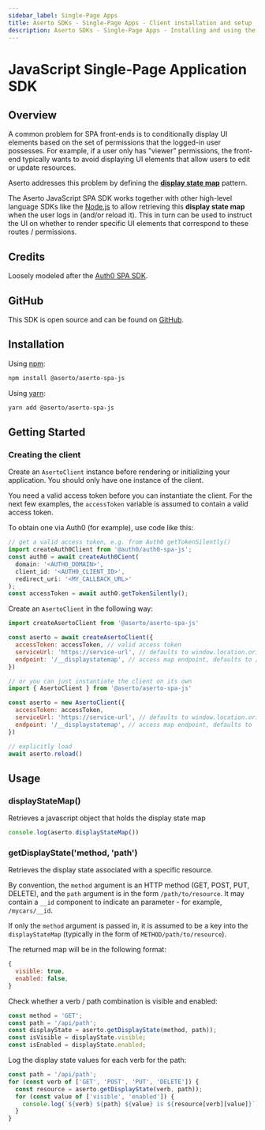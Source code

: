 ```yaml
---
sidebar_label: Single-Page Apps
title: Aserto SDKs - Single-Page Apps - Client installation and setup
description: Aserto SDKs - Single-Page Apps - Installing and using the Single-Page Apps client
---
```


# JavaScript Single-Page Application SDK

## Overview

A common problem for SPA front-ends is to conditionally display UI elements based on the set of permissions
that the logged-in user possesses. For example, if a user only has "viewer" permissions,
the front-end typically wants to avoid displaying UI elements that allow users to edit or update resources.

Aserto addresses this problem by defining the [**display state map**](/docs/v1/authorizer-guide/display-state-map) pattern.

The Aserto JavaScript SPA SDK works together with other high-level language SDKs like the
[Node.js](/docs/v1/software-development-kits/javascript/express#displaystatemap-middleware) to allow retrieving this
**display state map** when the user logs in (and/or reload it). This in turn can be used to instruct
the UI on whether to render specific UI elements that correspond to these routes / permissions.

## Credits

Loosely modeled after the [Auth0 SPA SDK](https://github.com/auth0/auth0-spa-js).

## GitHub

This SDK is open source and can be found on [GitHub](https://github.com/aserto-dev/aserto-spa-js).

## Installation

Using [npm](https://npmjs.org):

```sh
npm install @aserto/aserto-spa-js
```

Using [yarn](https://yarnpkg.com):

```sh
yarn add @aserto/aserto-spa-js
```

## Getting Started

### Creating the client

Create an `AsertoClient` instance before rendering or initializing your application. You should only have one instance of the client.

You need a valid access token before you can instantiate the client. For
the next few examples, the `accessToken` variable is assumed to contain a
valid access token.

To obtain one via Auth0 (for example), use code like this:

```js
// get a valid access token, e.g. from Auth0 getTokenSilently()
import createAuth0Client from '@auth0/auth0-spa-js';
const auth0 = await createAuth0Cient(
  domain: '<AUTH0_DOMAIN>',
  client_id: '<AUTH0_CLIENT_ID>',
  redirect_uri: '<MY_CALLBACK_URL>'
);
const accessToken = await auth0.getTokenSilently();
```

Create an `AsertoClient` in the following way:

```js
import createAsertoClient from '@aserto/aserto-spa-js'

const aserto = await createAsertoClient({
  accessToken: accessToken, // valid access token
  serviceUrl: 'https://service-url', // defaults to window.location.origin
  endpoint: '/__displaystatemap', // access map endpoint, defaults to /__displaystatemap
})

// or you can just instantiate the client on its own
import { AsertoClient } from '@aserto/aserto-spa-js'

const aserto = new AsertoClient({
  accessToken: accessToken,
  serviceUrl: 'https://service-url', // defaults to window.location.origin
  endpoint: '/__displaystatemap', // access map endpoint, defaults to  /__displaystatemap
})

// explicitly load
await aserto.reload()
```

## Usage

### displayStateMap()

Retrieves a javascript object that holds the display state map

```js
console.log(aserto.displayStateMap())
```

### getDisplayState('method, 'path')

Retrieves the display state associated with a specific resource.

By convention, the `method` argument is an HTTP method (GET, POST, PUT, DELETE), and the `path` argument is in the form `/path/to/resource`. It may contain a `__id` component to indicate an parameter - for example, `/mycars/__id`.

If only the `method` argument is passed in, it is assumed to be a key into the `displayStateMap` (typically in the form of `METHOD/path/to/resource`).

The returned map will be in the following format:

```js
{
  visible: true,
  enabled: false,
}
```

Check whether a verb / path combination is visible and enabled:

```js
const method = 'GET';
const path = '/api/path';
const displayState = aserto.getDisplayState(method, path));
const isVisible = displayState.visible;
const isEnabled = displayState.enabled;
```

Log the display state values for each verb for the path:

```js
const path = '/api/path';
for (const verb of ['GET', 'POST', 'PUT', 'DELETE']) {
  const resource = aserto.getDisplayState(verb, path));
  for (const value of ['visible', 'enabled']) {
    console.log(`${verb} ${path} ${value} is ${resource[verb][value]}`);
  }
}
```
